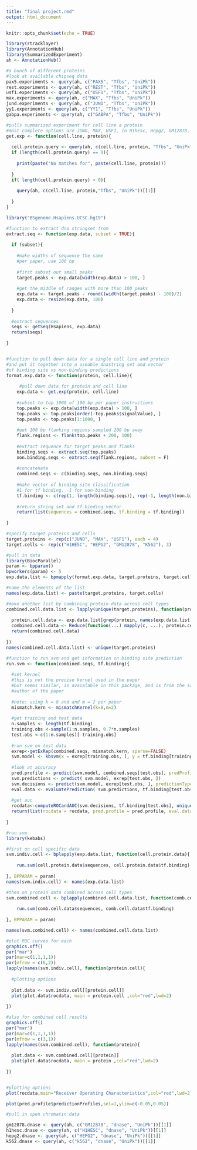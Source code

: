 ```yaml
---
title: "final project.rmd"
output: html_document
---
```


```r
knitr::opts_chunk$set(echo = TRUE)

library(rtracklayer)
library(AnnotationHub)
library(SummarizedExperiment)
ah <- AnnotationHub()

#a bunch of different proteins
#look at available chipseq data 
pax5.experiments <- query(ah, c("PAX5", "Tfbs", "UniPk"))
rest.experiments <- query(ah, c("REST", "Tfbs", "UniPk"))
usf1.experiments <- query(ah, c("USF1", "Tfbs", "UniPk"))
max.experiments <- query(ah, c("MAX", "Tfbs", "UniPk"))
jund.experiments <- query(ah, c("JUND", "Tfbs", "UniPk"))
yy1.experiments <- query(ah, c("YY1", "Tfbs", "UniPk"))
gabpa.experiments <- query(ah, c("GABPA", "Tfbs", "UniPk"))

#pulls summarized experiment for cell line a protein
#most complete options are JUND, MAX, USF1, in H1hesc, Hepg2, GM12878, K562
get.exp <- function(cell.line, protein){
  
  cell.protein.query <- query(ah, c(cell.line, protein, "Tfbs", "UniPk"))
  if (length(cell.protein.query) == 0){
    
    print(paste("No matches for", paste(cell.line, protein)))
    
  }
  if( length(cell.protein.query) > 0){
    
    query(ah, c(cell.line, protein,"Tfbs", "UniPk"))[[1]]
    
  }
}

library("BSgenome.Hsapiens.UCSC.hg19")

#function to extract dna stringset from 
extract.seq <- function(exp.data, subset = TRUE){
  
  if (subset){
    
    #make widths of sequence the same 
    #per paper, use 100 bp
  
    #first subset out small peaks 
    target.peaks <- exp.data[width(exp.data) > 100, ]
  
    #get the middle of ranges with more than 100 peaks 
    exp.data <- target.peaks - round((width(target.peaks) - 100)/2)
    exp.data <- resize(exp.data, 100)
    
  }
  
  #extract sequences 
  seqs <- getSeq(Hsapiens, exp.data)
  return(seqs)
  
}


#function to pull down data for a single cell line and protein
#and put it together into a useable dnastring set and vector 
#of binding site vs non-binding predictions 
format.exp.data <- function(protein, cell.line){
  
     #pull down data for protein and cell line 
    exp.data <- get.exp(protein, cell.line)
    
    #subset to top 1000 of 100 bp per paper instructions 
    top.peaks <- exp.data[width(exp.data) > 100, ]
    top.peaks <- top.peaks[order(-top.peaks$signalValue), ]
    top.peaks <- top.peaks[1:1000, ]
    
    #get 100 bp flanking regions sampled 200 bp away
    flank.regions <- flank(top.peaks + 200, 100)
    
    #extract sequence for target peaks and flanks 
    binding.seqs <- extract.seq(top.peaks)
    non.binding.seqs <- extract.seq(flank.regions, subset = F)
    
    #concatenate 
    combined.seqs <- c(binding.seqs, non.binding.seqs)
    
    #make vector of binding site classification 
    #1 for tf binding, -1 for non-binding 
    tf.binding <- c(rep(1, length(binding.seqs)), rep(-1, length(non.binding.seqs)))
  
    #return string set and tf.binding vector 
    return(list(sequences = combined.seqs, tf.binding = tf.binding))
  
}

#specify target proteins and cells 
target.proteins <- rep(c("JUND", "MAX", "USF1"), each = 4)
target.cells <- rep(c("H1HESC", "HEPG2", "GM12878", "K562"), 3)

#pull in data 
library(BiocParallel)
param <- bpparam()
bpworkers(param) <- 5
exp.data.list <- bpmapply(format.exp.data, target.proteins, target.cells, BPPARAM = param, SIMPLIFY = F)

#name the elements of the list 
names(exp.data.list) <- paste(target.proteins, target.cells)

#make another list by combining protein data across cell types 
combined.cell.data.list <- lapply(unique(target.proteins), function(protein){
  
  protein.cell.data <- exp.data.list[grep(protein, names(exp.data.list))]
  combined.cell.data <- Reduce(function(...) mapply(c, ...), protein.cell.data)
  return(combined.cell.data)
  
})
names(combined.cell.data.list) <- unique(target.proteins)

#function to run svm and get information on binding site prediction 
run.svm <- function(combined.seqs, tf.binding){
  
  #set kernel 
  #this is not the precise kernel used in the paper 
  #but seems similar, is avaialable in this package, and is from the same
  #author of the paper 
  
  #note: using k = 8 and and m = 2 per paper 
  mismatch.kern <- mismatchKernel(k=8,m=2)
  
  #get training and test data 
  n.samples <- length(tf.binding)
  training.obs <-sample(1:n.samples, 0.7*n.samples)
  test.obs <-c(1:n.samples)[-training.obs]
  
  #run svm on test data 
  exrep<-getExRep(combined.seqs, mismatch.kern, sparse=FALSE)
  svm.model <- kbsvm(x = exrep[training.obs, ], y = tf.binding[training.obs], kernel = mismatch.kern)
  
  #look at accuracy 
  pred.profile <- predict(svm.model, combined.seqs[test.obs], predProfiles = T)
  svm.predictions <- predict( svm.model, exrep[test.obs, ])
  svm.decisions <- predict(svm.model, exrep[test.obs, ], predictionType = "decision")
  eval.data <- evaluatePrediction( svm.predictions, tf.binding[test.obs], allLabels = unique(tf.binding), decValues = svm.decisions, print = F)
  
  #get auc
  rocdata<-computeROCandAUC(svm.decisions, tf.binding[test.obs], unique(tf.binding))
  return(list(rocdata = rocdata, pred.profile = pred.profile, eval.data = eval.data))
  
}

#run svm
library(kebabs)

#first on cell specific data
svm.indiv.cell <- bplapply(exp.data.list, function(cell.protein.data){
  
    run.svm(cell.protein.data$sequences, cell.protein.data$tf.binding)
  
}, BPPARAM = param)
names(svm.indiv.cell) <- names(exp.data.list)

#then on protein data combined across cell types 
svm.combined.cell <- bplapply(combined.cell.data.list, function(comb.cell.data){
  
    run.svm(comb.cell.data$sequences, comb.cell.data$tf.binding)
  
}, BPPARAM = param)

names(svm.combined.cell) <- names(combined.cell.data.list)

#plot ROC curves for each 
graphics.off()
par("mar")
par(mar=c(1,1,1,1))
par(mfrow = c(6,2))
lapply(names(svm.indiv.cell), function(protein.cell){
  
  #plotting options 
  
  plot.data <- svm.indiv.cell[[protein.cell]]
  plot(plot.data$rocdata, main = protein.cell ,col="red",lwd=2)
  
})
```

```r
#also for combined cell results 
graphics.off()
par("mar")
par(mar=c(1,1,1,1))
par(mfrow = c(3,1))
lapply(names(svm.combined.cell), function(protein){
  
  plot.data <- svm.combined.cell[[protein]]
  plot(plot.data$rocdata, main = protein ,col="red",lwd=2)
  
})


#plotting options 
plot(rocdata,main="Receiver Operating Characteristics",col="red",lwd=2)

plot(pred.profile$predictionProfiles,sel=1,ylim=c(-0.05,0.05))

```
```r

#pull in open chromatin data 

gm12878.dnase <- query(ah, c("GM12878", "dnase", "UniPk"))[[1]]
h1hesc.dnase <- query(ah, c("H1HESC", "dnase", "UniPk"))[[1]]
hepg2.dnase <- query(ah, c("HEPG2", "dnase", "UniPk"))[[1]]
k562.dnase <- query(ah, c("k562", "dnase", "UniPk"))[[1]]


```
